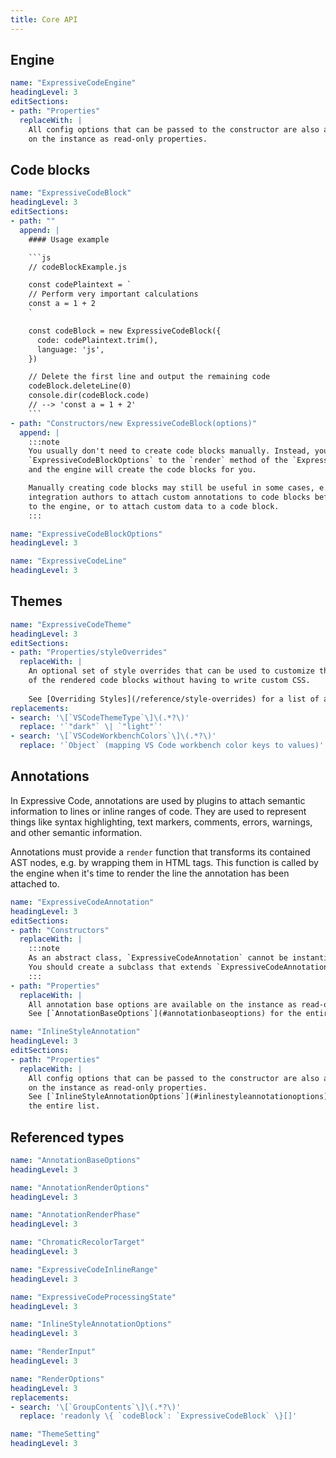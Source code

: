 ```yaml
---
title: Core API
---
```


## Engine

````yml include
name: "ExpressiveCodeEngine"
headingLevel: 3
editSections:
- path: "Properties"
  replaceWith: |
    All config options that can be passed to the constructor are also available
    on the instance as read-only properties.
````

## Code blocks

````yml include
name: "ExpressiveCodeBlock"
headingLevel: 3
editSections:
- path: ""
  append: |
    #### Usage example

    ```js
    // codeBlockExample.js

    const codePlaintext = `
    // Perform very important calculations
    const a = 1 + 2
    `

    const codeBlock = new ExpressiveCodeBlock({
      code: codePlaintext.trim(),
      language: 'js',
    })

    // Delete the first line and output the remaining code
    codeBlock.deleteLine(0)
    console.dir(codeBlock.code)
    // --> 'const a = 1 + 2'
    ```
- path: "Constructors/new ExpressiveCodeBlock(options)"
  append: |
    :::note
    You usually don't need to create code blocks manually. Instead, you can pass
    `ExpressiveCodeBlockOptions` to the `render` method of the `ExpressiveCodeEngine` class,
    and the engine will create the code blocks for you.

    Manually creating code blocks may still be useful in some cases, e.g. to allow
    integration authors to attach custom annotations to code blocks before passing them
    to the engine, or to attach custom data to a code block.
    :::
````

````yml include
name: "ExpressiveCodeBlockOptions"
headingLevel: 3
````

````yml include
name: "ExpressiveCodeLine"
headingLevel: 3
````

## Themes

````yml include
name: "ExpressiveCodeTheme"
headingLevel: 3
editSections:
- path: "Properties/styleOverrides"
  replaceWith: |
    An optional set of style overrides that can be used to customize the appearance
    of the rendered code blocks without having to write custom CSS.
    
    See [Overriding Styles](/reference/style-overrides) for a list of all available settings.
replacements:
- search: '\[`VSCodeThemeType`\]\(.*?\)'
  replace: '`"dark"` \| `"light"`'
- search: '\[`VSCodeWorkbenchColors`\]\(.*?\)'
  replace: '`Object` (mapping VS Code workbench color keys to values)'
````

## Annotations

In Expressive Code, annotations are used by plugins to attach semantic information to lines or inline ranges of code. They are used to represent things like syntax highlighting, text markers, comments, errors, warnings, and other semantic information.

Annotations must provide a `render` function that transforms its contained AST nodes, e.g. by wrapping them in HTML tags. This function is called by the engine when it's time to render the line the annotation has been attached to.

````yml include
name: "ExpressiveCodeAnnotation"
headingLevel: 3
editSections:
- path: "Constructors"
  replaceWith: |
    :::note
    As an abstract class, `ExpressiveCodeAnnotation` cannot be instantiated directly.
    You should create a subclass that extends `ExpressiveCodeAnnotation` instead.
    :::
- path: "Properties"
  replaceWith: |
    All annotation base options are available on the instance as read-only properties.
    See [`AnnotationBaseOptions`](#annotationbaseoptions) for the entire list.
````

````yml include
name: "InlineStyleAnnotation"
headingLevel: 3
editSections:
- path: "Properties"
  replaceWith: |
    All config options that can be passed to the constructor are also available
    on the instance as read-only properties.
    See [`InlineStyleAnnotationOptions`](#inlinestyleannotationoptions) for
    the entire list.
````

## Referenced types

````yml include
name: "AnnotationBaseOptions"
headingLevel: 3
````

````yml include
name: "AnnotationRenderOptions"
headingLevel: 3
````

````yml include
name: "AnnotationRenderPhase"
headingLevel: 3
````

````yml include
name: "ChromaticRecolorTarget"
headingLevel: 3
````

````yml include
name: "ExpressiveCodeInlineRange"
headingLevel: 3
````

````yml include
name: "ExpressiveCodeProcessingState"
headingLevel: 3
````

````yml include
name: "InlineStyleAnnotationOptions"
headingLevel: 3
````

````yml include
name: "RenderInput"
headingLevel: 3
````

````yml include
name: "RenderOptions"
headingLevel: 3
replacements:
- search: '\[`GroupContents`\]\(.*?\)'
  replace: 'readonly \{ `codeBlock`: `ExpressiveCodeBlock` \}[]'
````

````yml include
name: "ThemeSetting"
headingLevel: 3
````
